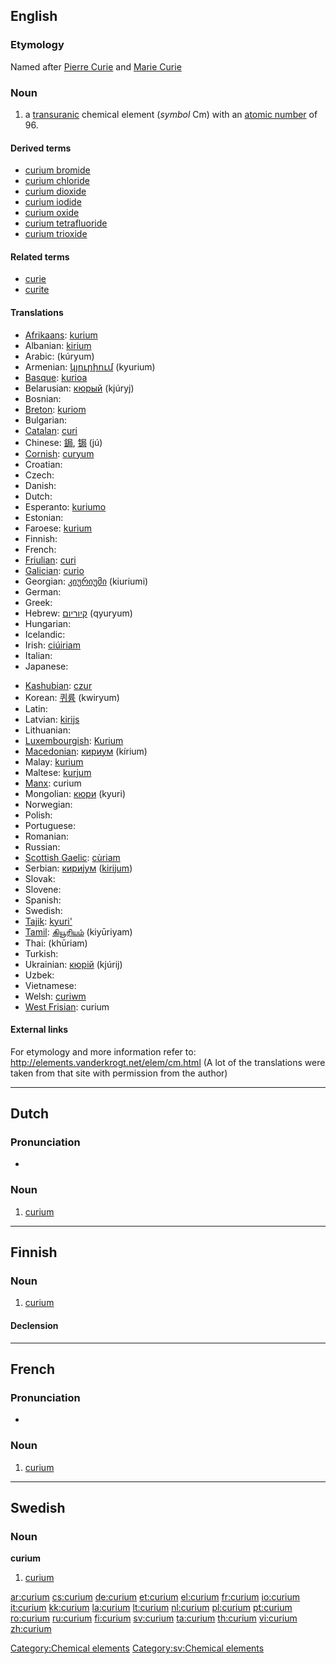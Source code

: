 {{also|Curium}}
==English==
{{elements|Cm|americium|Am|berkelium|Bk}}

===Etymology===
Named after [[w:Pierre Curie|Pierre Curie]] and [[w:Marie Curie|Marie Curie]]

===Noun===
{{en-noun|-}}
{{wikipedia}}

# a [[transuranic]] chemical element (''symbol'' Cm) with an [[atomic number]] of 96.

====Derived terms====
* [[curium bromide]]
* [[curium chloride]]
* [[curium dioxide]]
* [[curium iodide]]
* [[curium oxide]]
* [[curium tetrafluoride]]
* [[curium trioxide]]

====Related terms====
* [[curie]]
* [[curite]]

====Translations====
{{trans-top|chemical element}}
* [[Afrikaans]]: [[kurium]]
* Albanian: [[kirium]]
* Arabic: {{Arab|[[كوريوم]]}} (kúryum) {{m}}
* Armenian: [[կյուրիում]] (kyurium)
* [[Basque]]: [[kurioa]]
* Belarusian: [[кюрый]] (kjúryj) {{m}}
* Bosnian: {{t-|bs|kurij}}
* [[Breton]]: [[kuriom]]
* Bulgarian: {{t-|bg|кюрий|m|tr=kjúrij|sc=Cyrl}}
* [[Catalan]]: [[curi]]
* Chinese: [[鋦]], [[锔]] (jú)
* [[Cornish]]: [[curyum]]
* Croatian: {{t-|hr|kurij}}
* Czech: {{t+|cs|curium}}
* Danish: {{t-|da|curium}}
* Dutch: {{t+|nl|curium|n}}
* Esperanto: [[kuriumo]]
* Estonian: {{t-|et|kuurium}}
* Faroese: [[kurium]]
* Finnish: {{t+|fi|curium}}
* French: {{t+|fr|curium|m}}
* [[Friulian]]: [[curi]]
* [[Galician]]: [[curio]]
* Georgian: [[კიურიუმი]] (kiuriumi)
* German: {{t+|de|Curium|n}}
* Greek: {{t+|el|κιούριο|n|tr=kioúrio|sc=Grek}}
* Hebrew: [[קיוריום]] (qyuryum)
* Hungarian: {{t+|hu|kűrium}}
* Icelandic: {{t+|is|kúrín}}
* Irish: [[ciúiriam]]
* Italian: {{t+|it|curio|m}}
* Japanese: {{t+|ja|キュリウム|tr=kyuriumu|sc=Jpan}}
{{trans-mid}}
* [[Kashubian]]: [[czur]]
* Korean: [[퀴륨]] (kwiryum)
* Latin: {{t+|la|curium}}
* Latvian: [[kirijs]]
* Lithuanian: {{t+|lt|kiuris|xs=Lithuanian}}
* [[Luxembourgish]]: [[Kurium]]
* [[Macedonian]]: [[кириум]] (kírium) {{m}}
* Malay: [[kurium]]
* Maltese: [[kurjum]]
* [[Manx]]: curium
* Mongolian: [[кюри]] (kyuri)
* Norwegian: {{t-|no|curium}}
* Polish: {{t+|pl|kiur|m}}
* Portuguese: {{t+|pt|cúrio|m}}
* Romanian: {{t+|ro|curiu|n}}
* Russian: {{t+|ru|кюрий|m|tr=kjúrij|sc=Cyrl}}
* [[Scottish Gaelic]]: [[cùriam]]
* Serbian: [[кириjум]] ([[kirijum]]) {{m}}
* Slovak: {{t-|sk|curium}}
* Slovene: {{t+|sl|kirij}}
* Spanish: {{t+|es|curio|m}}
* Swedish: {{t+|sv|curium|n}}
* [[Tajik]]: [[kyuri']]
* [[Tamil]]: [[கியூரியம்]] (kiyūriyam)
* Thai: {{Thai|[[คูเรียม]]}} (khūriam)
* Turkish: {{t+|tr|küriyum}}
* Ukrainian: [[кюрiй]] (kjúrij) {{m}}
* Uzbek: {{t-|uz|кюрий|tr=kyuriy|sc=Cyrl|xs=Uzbek}}
* Vietnamese: {{t-|vi|curi|xs=Vietnamese}}
* Welsh: [[curiwm]]
* [[West Frisian]]: curium
{{trans-bottom}}

====External links====
For etymology and more information refer to:
http://elements.vanderkrogt.net/elem/cm.html
(A lot of the translations were taken from that site with permission from the author)

[[Category:Chemical elements]]

----

==Dutch==
{{wikipedia|lang=nl}}

===Pronunciation===
* {{audio|Nl-curium.ogg|Audio}}

===Noun===
{{infl|nl|noun|g=n}}

# {{chemical element|lang=nl}} [[curium#English|curium]]

----

==Finnish==
{{wikipedia|lang=fi}}

===Noun===
{{infl|fi|noun}}

# {{chemical element|lang=fi}} [[#English|curium]]

====Declension====
{{fi-decl-tuoli|curium|np=1}}

----
==French==
{{wikipedia|lang=fr}}

===Pronunciation===
* {{IPA|lang=fr|/ky.ʁjɔm/}}

===Noun===
{{fr-noun-unc|m}}

# {{chemical element|lang=fr}} [[#English|curium]]

----

==Swedish==

===Noun===
{{sv-noun-unc-irreg-n|2=curiumet}}
'''curium''' {{n}}

# [[#English|curium]]

[[Category:sv:Chemical elements]]

[[ar:curium]]
[[cs:curium]]
[[de:curium]]
[[et:curium]]
[[el:curium]]
[[fr:curium]]
[[io:curium]]
[[it:curium]]
[[kk:curium]]
[[la:curium]]
[[lt:curium]]
[[nl:curium]]
[[pl:curium]]
[[pt:curium]]
[[ro:curium]]
[[ru:curium]]
[[fi:curium]]
[[sv:curium]]
[[ta:curium]]
[[th:curium]]
[[vi:curium]]
[[zh:curium]]